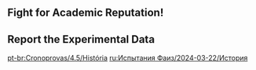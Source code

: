 {{Event Tabs
|rootpage = Fayz Trials/2024-03-22
|subpage1 = Characters
}}

==Fight for Academic Reputation!==
{{Transclude|Fight for Academic Reputation!|Dialogue|main=1|top=1}}

==Report the Experimental Data==
{{Transclude|Report the Experimental Data|Dialogue|main=1|top=1}}

[[pt-br:Cronoprovas/4.5/História]]
[[ru:Испытания Фаиз/2024-03-22/История]]